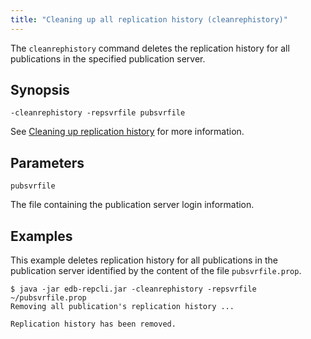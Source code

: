 ```yaml
---
title: "Cleaning up all replication history (cleanrephistory)"
---
```


<div id="clean_all_replication_history" class="registered_link"></div>

The `cleanrephistory` command deletes the replication history for all publications in the specified publication server.

## Synopsis

`-cleanrephistory -repsvrfile pubsvrfile`

See [Cleaning up replication history](50_clean_replication_history/#clean_replication_history) for more information.

## Parameters

`pubsvrfile`

The file containing the publication server login information.

## Examples

This example deletes replication history for all publications in the publication server identified by the content of the file `pubsvrfile.prop`.

```shell
$ java -jar edb-repcli.jar -cleanrephistory -repsvrfile ~/pubsvrfile.prop
Removing all publication's replication history ...

Replication history has been removed.
```
